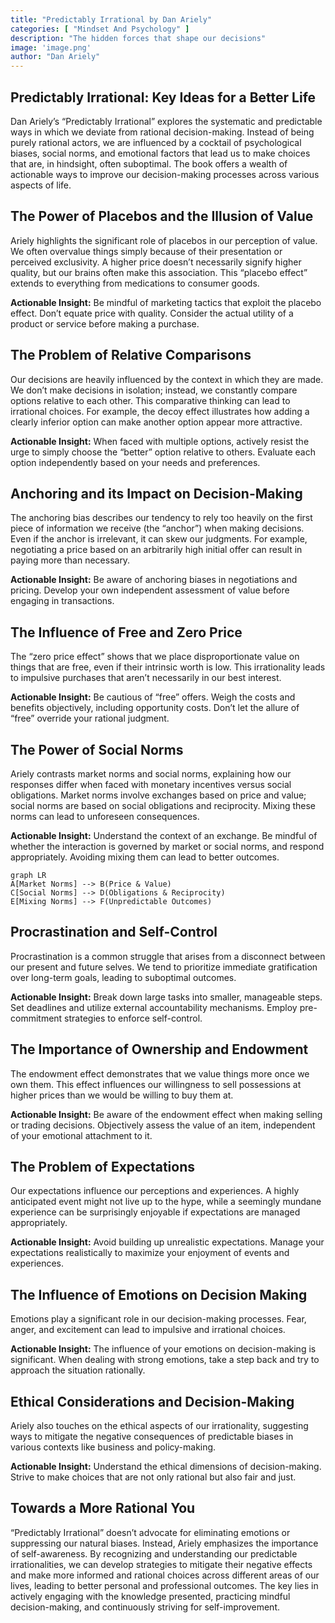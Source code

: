 ```yaml
---
title: "Predictably Irrational by Dan Ariely"
categories: [ "Mindset And Psychology" ]
description: "The hidden forces that shape our decisions"
image: 'image.png'
author: "Dan Ariely"
---
```

## Predictably Irrational: Key Ideas for a Better Life

Dan Ariely's "Predictably Irrational" explores the systematic and predictable ways in which we deviate from rational decision-making.  Instead of being purely rational actors, we are influenced by a cocktail of psychological biases, social norms, and emotional factors that lead us to make choices that are, in hindsight, often suboptimal.  The book offers a wealth of actionable ways to improve our decision-making processes across various aspects of life.


## The Power of Placebos and the Illusion of Value

Ariely highlights the significant role of placebos in our perception of value.  We often overvalue things simply because of their presentation or perceived exclusivity.  A higher price doesn't necessarily signify higher quality, but our brains often make this association.  This "placebo effect" extends to everything from medications to consumer goods.

**Actionable Insight:** Be mindful of marketing tactics that exploit the placebo effect.  Don't equate price with quality.  Consider the actual utility of a product or service before making a purchase.


## The Problem of Relative Comparisons

Our decisions are heavily influenced by the context in which they are made.  We don't make decisions in isolation; instead, we constantly compare options relative to each other. This comparative thinking can lead to irrational choices. For example, the decoy effect illustrates how adding a clearly inferior option can make another option appear more attractive.

**Actionable Insight:** When faced with multiple options, actively resist the urge to simply choose the "better" option relative to others.  Evaluate each option independently based on your needs and preferences.


## Anchoring and its Impact on Decision-Making

The anchoring bias describes our tendency to rely too heavily on the first piece of information we receive (the "anchor") when making decisions. Even if the anchor is irrelevant, it can skew our judgments. For example, negotiating a price based on an arbitrarily high initial offer can result in paying more than necessary.


**Actionable Insight:** Be aware of anchoring biases in negotiations and pricing.  Develop your own independent assessment of value before engaging in transactions.


## The Influence of Free and Zero Price

The "zero price effect" shows that we place disproportionate value on things that are free, even if their intrinsic worth is low.  This irrationality leads to impulsive purchases that aren't necessarily in our best interest.  

**Actionable Insight:** Be cautious of "free" offers.  Weigh the costs and benefits objectively, including opportunity costs. Don't let the allure of "free" override your rational judgment.


##  The Power of Social Norms

Ariely contrasts market norms and social norms, explaining how our responses differ when faced with monetary incentives versus social obligations.  Market norms involve exchanges based on price and value; social norms are based on social obligations and reciprocity.  Mixing these norms can lead to unforeseen consequences.

**Actionable Insight:** Understand the context of an exchange. Be mindful of whether the interaction is governed by market or social norms, and respond appropriately. Avoiding mixing them can lead to better outcomes.

```mermaid
graph LR
A[Market Norms] --> B(Price & Value)
C[Social Norms] --> D(Obligations & Reciprocity)
E[Mixing Norms] --> F(Unpredictable Outcomes)
```


##  Procrastination and Self-Control

Procrastination is a common struggle that arises from a disconnect between our present and future selves. We tend to prioritize immediate gratification over long-term goals, leading to suboptimal outcomes.

**Actionable Insight:** Break down large tasks into smaller, manageable steps.  Set deadlines and utilize external accountability mechanisms.   Employ pre-commitment strategies to enforce self-control.


##  The Importance of Ownership and Endowment

The endowment effect demonstrates that we value things more once we own them. This effect influences our willingness to sell possessions at higher prices than we would be willing to buy them at.

**Actionable Insight:** Be aware of the endowment effect when making selling or trading decisions. Objectively assess the value of an item, independent of your emotional attachment to it.


##  The Problem of Expectations

Our expectations influence our perceptions and experiences. A highly anticipated event might not live up to the hype, while a seemingly mundane experience can be surprisingly enjoyable if expectations are managed appropriately.

**Actionable Insight:**  Avoid building up unrealistic expectations. Manage your expectations realistically to maximize your enjoyment of events and experiences.


##  The Influence of Emotions on Decision Making

Emotions play a significant role in our decision-making processes.  Fear, anger, and excitement can lead to impulsive and irrational choices.

**Actionable Insight:** The influence of your emotions on decision-making is significant. When dealing with strong emotions, take a step back and try to approach the situation rationally.


##  Ethical Considerations and Decision-Making

Ariely also touches on the ethical aspects of our irrationality, suggesting ways to mitigate the negative consequences of predictable biases in various contexts like business and policy-making.


**Actionable Insight:** Understand the ethical dimensions of decision-making. Strive to make choices that are not only rational but also fair and just.


## Towards a More Rational You

"Predictably Irrational" doesn't advocate for eliminating emotions or suppressing our natural biases. Instead, Ariely emphasizes the importance of self-awareness. By recognizing and understanding our predictable irrationalities, we can develop strategies to mitigate their negative effects and make more informed and rational choices across different areas of our lives, leading to better personal and professional outcomes.  The key lies in actively engaging with the knowledge presented, practicing mindful decision-making, and continuously striving for self-improvement.

